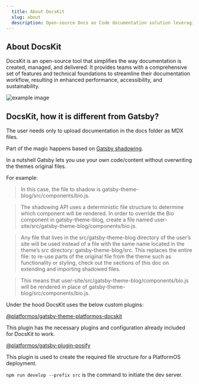 ```yaml
---
  title: About DocsKit
  slug: about
  description: Open-source Docs as Code documentation solution leveraging platformOS, a git workflow, and a static site generator
---
```


## About DocsKit

DocsKit is an open-source tool that simplifies the way documentation is created, managed, and delivered. It provides teams with a comprehensive set of features and technical foundations to streamline their documentation workflow, resulting in enhanced performance, accessibility, and sustainability.

![example image](./_assets/flexibility.jpg)


## DocsKit, how it is different from Gatsby?

The user needs only to upload documentation in the docs folder as MDX files.

Part of the magic happens based on [Gatsby shadowing](https://www.gatsbyjs.com/docs/how-to/plugins-and-themes/shadowing/).

In a nutshell Gatsby lets you use your own code/content without overwriting the themes original files.




For example:

> In this case, the file to shadow is gatsby-theme-blog/src/components/bio.js.

> The shadowing API uses a deterministic file structure to determine which component will be rendered. In order to override the Bio component in gatsby-theme-blog, create a file named user-site/src/gatsby-theme-blog/components/bio.js.

> Any file that lives in the src/gatsby-theme-blog directory of the user’s site will be used instead of a file with the same name located in the theme’s src directory: gatsby-theme-blog/src. This replaces the entire file: to re-use parts of the original file from the theme such as functionality or styling, check out the sections of this doc on extending and importing shadowed files.

> This means that user-site/src/gatsby-theme-blog/components/bio.js will be rendered in place of gatsby-theme-blog/src/components/bio.js.



Under the hood DocsKit uses the below custom plugins:

[@platformos/gatsby-theme-platformos-docskit](https://www.npmjs.com/package/@platformos/gatsby-theme-platformos-docskit)

This plugin has the necessary plugins and configuration already included for DocsKit to work.



[@platformos/gatsby-plugin-posify](https://www.npmjs.com/package/@platformos/gatsby-plugin-posify?activeTab=readme)

This plugin is used to create the required file structure for a PlatformOS deployment.


`npm run develop --prefix src` is the command to initiate the dev server.